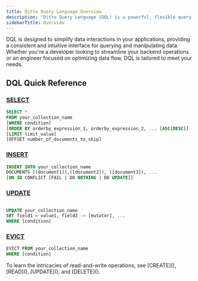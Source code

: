 ```yaml
---
title: Ditto Query Language Overview
description: "Ditto Query Language (DQL) is a powerful, flexible query language designed specifically for use with the Ditto platform. It allows you to perform complex data operations with ease, enabling real-time synchronization and efficient data management."
sidebarTitle: Overview
---
```


DQL is designed to simplify data interactions in your applications, providing a consistent and intuitive interface for querying and manipulating data. Whether you're a developer looking to streamline your backend operations or an engineer focused on optimizing data flow, DQL is tailored to meet your needs.

## DQL Quick Reference

### [SELECT](/dql/select)


```sql DQL
SELECT *
FROM your_collection_name
[WHERE condition]
[ORDER BY orderby_expression_1, orderby_expression_2, ... [ASC|DESC]]
[LIMIT limit_value]
[OFFSET number_of_documents_to_skip]
```


### [INSERT](/dql/insert)

```sql DQL
INSERT INTO your_collection_name
DOCUMENTS ([document1]),([document2]), ([document3]), ...
[ON ID CONFLICT [FAIL | DO NOTHING | DO UPDATE]]
```

### [UPDATE](/dql/update)


```sql DQL

UPDATE your_collection_name
SET field1 = value1, field2 -> [mutator], ...
WHERE [condition]
```


### [EVICT](/dql/evict)


```sql DQL
EVICT FROM your_collection_name
WHERE [condition]
```

<Info>
  To learn the intricacies of read-and-write operations, see [CREATE](), [READ](), [UPDATE](), and [DELETE]().
</Info>


